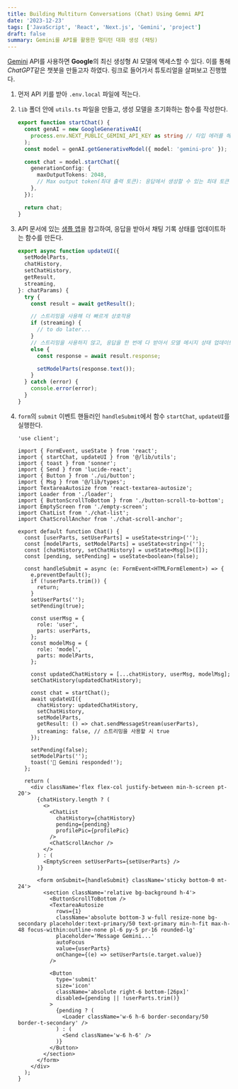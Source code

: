 ```yaml
---
title: Building Multiturn Conversations (Chat) Using Gemni API
date: '2023-12-23'
tags: ['JavaScript', 'React', 'Next.js', 'Gemini', 'project']
draft: false
summary: Gemini를 API를 활용한 멀티턴 대화 생성 (채팅)
---
```


[Gemini](https://ai.google.dev) API를 사용하면 **Google**의 최신 생성형 AI 모델에 액세스할 수 있다. 이를 통해 *ChatGPT*같은 챗봇을 만들고자 하였다. 링크로 들어가서 튜토리얼을 살펴보고 진행했다.

1. 먼저 API 키를 받아 `.env.local` 파일에 적는다.

2. `lib` 폴더 안에 `utils.ts` 파일을 만들고, 생성 모델을 초기화하는 함수를 작성한다.

    ```ts:lib/utils.ts
    export function startChat() {
      const genAI = new GoogleGenerativeAI(
        process.env.NEXT_PUBLIC_GEMINI_API_KEY as string // 타입 에러를 해결하기 위한 type assertion
      );
      const model = genAI.getGenerativeModel({ model: 'gemini-pro' }); // gemini-pro 모델 사용

      const chat = model.startChat({
        generationConfig: {
          maxOutputTokens: 2048, 
          // Max output token(최대 출력 토큰): 응답에서 생성할 수 있는 최대 토큰 수를 지정. 토큰 1개는 약 4자(영문 기준). 100개 토큰은 약 60~80개 단어에 해당
        },
      });

      return chat;
    }
    ```

3. API 문서에 있는 [샘플 앱](https://github.com/google/generative-ai-js/tree/main/samples/web)을 참고하여, 응답을 받아서 채팅 기록 상태를 업데이트하는 함수를 만든다.
    
    ```ts:lib/utils.ts
    export async function updateUI({
      setModelParts,
      chatHistory,
      setChatHistory,
      getResult,
      streaming,
    }: chatParams) {
      try {
        const result = await getResult();
    
        // 스트리밍을 사용해 더 빠르게 상호작용
        if (streaming) {
          // to do later...
        } 
        // 스트리밍을 사용하지 않고, 응답을 한 번에 다 받아서 모델 메시지 상태 업데이트 
        else {
          const response = await result.response;

          setModelParts(response.text());
        }
      } catch (error) {
        console.error(error);
      }
    }
    ```

4. `form`의 `submit` 이벤트 핸들러인 `handleSubmit`에서 함수 `startChat`, `updateUI`를 실행한다.

    ```tsx:components/chat.tsx
    'use client';
    
    import { FormEvent, useState } from 'react';
    import { startChat, updateUI } from '@/lib/utils';
    import { toast } from 'sonner';
    import { Send } from 'lucide-react';
    import { Button } from './ui/button';
    import { Msg } from '@/lib/types';
    import TextareaAutosize from 'react-textarea-autosize';
    import Loader from './loader';
    import { ButtonScrollToBottom } from './button-scroll-to-bottom';
    import EmptyScreen from './empty-screen';
    import ChatList from './chat-list';
    import ChatScrollAnchor from './chat-scroll-anchor';
    
    export default function Chat() {  
      const [userParts, setUserParts] = useState<string>('');
      const [modelParts, setModelParts] = useState<string>('');
      const [chatHistory, setChatHistory] = useState<Msg[]>([]);
      const [pending, setPending] = useState<boolean>(false);
    
      const handleSubmit = async (e: FormEvent<HTMLFormElement>) => {
        e.preventDefault();
        if (!userParts.trim()) {
          return;
        }
        setUserParts('');
        setPending(true);
    
        const userMsg = {
          role: 'user',
          parts: userParts,
        };
        const modelMsg = {
          role: 'model',
          parts: modelParts,
        };
    
        const updatedChatHistory = [...chatHistory, userMsg, modelMsg];
        setChatHistory(updatedChatHistory);
    
        const chat = startChat();
        await updateUI({
          chatHistory: updatedChatHistory,
          setChatHistory,
          setModelParts,
          getResult: () => chat.sendMessageStream(userParts),
          streaming: false, // 스트리밍을 사용할 시 true
        });
    
        setPending(false);
        setModelParts('');
        toast('🥳 Gemini responded!');
      };
    
      return (
        <div className='flex flex-col justify-between min-h-screen pt-20'>
          {chatHistory.length ? (
            <>
              <ChatList
                chatHistory={chatHistory}
                pending={pending}
                profilePic={profilePic}
              />
              <ChatScrollAnchor />
            </>
          ) : (
            <EmptyScreen setUserParts={setUserParts} />
          )}
    
          <form onSubmit={handleSubmit} className='sticky bottom-0 mt-24'>
            <section className='relative bg-background h-4'>
              <ButtonScrollToBottom />
              <TextareaAutosize
                rows={1}
                className='absolute bottom-3 w-full resize-none bg-secondary placeholder:text-primary/50 text-primary min-h-fit max-h-48 focus-within:outline-none pl-6 py-5 pr-16 rounded-lg'
                placeholder='Message Gemini...'
                autoFocus
                value={userParts}
                onChange={(e) => setUserParts(e.target.value)}
              />
    
              <Button
                type='submit'
                size='icon'
                className='absolute right-6 bottom-[26px]'
                disabled={pending || !userParts.trim()}
              >
                {pending ? (
                  <Loader className='w-6 h-6 border-secondary/50 border-t-secondary' />
                ) : (
                  <Send className='w-6 h-6' />
                )}
              </Button>
            </section>
          </form>
        </div>
      );
    }
    ```